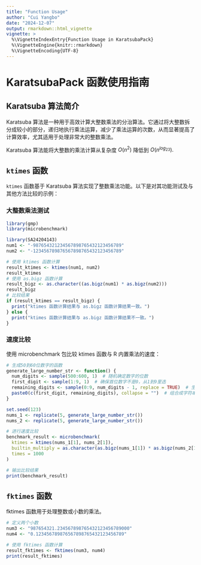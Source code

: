 ---
title: "Function Usage"
author: "Cui Yangbo"
date: "2024-12-07"
output: rmarkdown::html_vignette
vignette: >
  %\VignetteIndexEntry{Function Usage in KaratsubaPack}
  %\VignetteEngine{knitr::rmarkdown}
  %\VignetteEncoding{UTF-8}
---

# KaratsubaPack 函数使用指南

## Karatsuba 算法简介
Karatsuba 算法是一种用于高效计算大整数乘法的分治算法。它通过将大整数拆分成较小的部分，递归地执行乘法运算，减少了乘法运算的次数，从而显著提高了计算效率，尤其适用于处理非常大的整数乘法。

Karatsuba 算法能将大整数的乘法计算从复杂度 $O(n^2)$ 降低到 $O(n^{log_23}).$

## `ktimes` 函数

`ktimes` 函数基于 Karatsuba 算法实现了整数乘法功能。以下是对其功能测试及与其他方法比较的示例：

### 大整数乘法测试

```{r include=FALSE}
library(gmp)
library(microbenchmark)
```

```{r}
library(SA24204143)
num1 <- "-987654321234567898765432123456789"
num2 <- "-123456789876567898765432123456789"

# 使用 ktimes 函数计算
result_ktimes <- ktimes(num1, num2)
result_ktimes
# 使用 as.bigz 函数计算
result_bigz <- as.character((as.bigz(num1) * as.bigz(num2)))
result_bigz
# 比较结果
if (result_ktimes == result_bigz) {
  print("ktimes 函数计算结果与 as.bigz 函数计算结果一致。")
} else {
  print("ktimes 函数计算结果与 as.bigz 函数计算结果不一致。")
}
```

### 速度比较
使用 microbenchmark 包比较 ktimes 函数与 R 内置乘法的速度：

```{r}
# 生成50到60位数字的函数
generate_large_number_str <- function() {
  num_digits <- sample(500:600, 1)  # 随机确定数字的位数
  first_digit <- sample(1:9, 1)  # 确保首位数字不是0，从1到9里选
  remaining_digits <- sample(0:9, num_digits - 1, replace = TRUE)  # 生成剩下的位数数字
  paste0(c(first_digit, remaining_digits), collapse = "")  # 组合成字符串
}

set.seed(123)
nums_1 <- replicate(5, generate_large_number_str())
nums_2 <- replicate(5, generate_large_number_str())

# 进行速度比较
benchmark_result <- microbenchmark(
  ktimes = ktimes(nums_1[1], nums_2[1]),
  builtin_multiply = as.character(as.bigz(nums_1[1]) * as.bigz(nums_2[1])),
  times = 1000
)

# 输出比较结果
print(benchmark_result)
```

## `fktimes` 函数

fktimes 函数用于处理整数或小数的乘法。

```{r}
# 定义两个小数
num3 <- "987654321.234567898765432123456789000"
num4 <- "0.123456789876567898765432123456789"

# 使用 fktimes 函数计算
result_fktimes <- fktimes(num3, num4)
print(result_fktimes)
```












